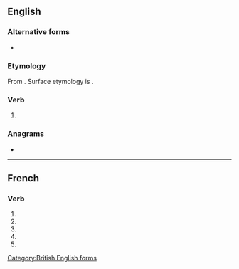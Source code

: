 {{also|neutralisé}}
==English==

===Alternative forms===
* {{l|en|neutralize}} {{qualifier|American}}

===Etymology===
From {{etyl|fr|en}} {{m|fr|neutraliser}}. Surface etymology is {{suffix|en|neutral|ise}}.

===Verb===
{{en-verb}}

# {{lb|en|British spelling}} {{alternative spelling of|en|neutralize}}

[[Category:British English forms]]

===Anagrams===
* {{anagrams|en|a=aeeilnrstu|laurestine|lineatures|reinsulate}}

----

==French==

===Verb===
{{head|fr|verb form}}

# {{inflection of|fr|neutraliser||1|s|pres|indc}}
# {{inflection of|fr|neutraliser||3|s|pres|indc}}
# {{inflection of|fr|neutraliser||1|s|pres|subj}}
# {{inflection of|fr|neutraliser||3|s|pres|subj}}
# {{inflection of|fr|neutraliser||2|s|impr}}